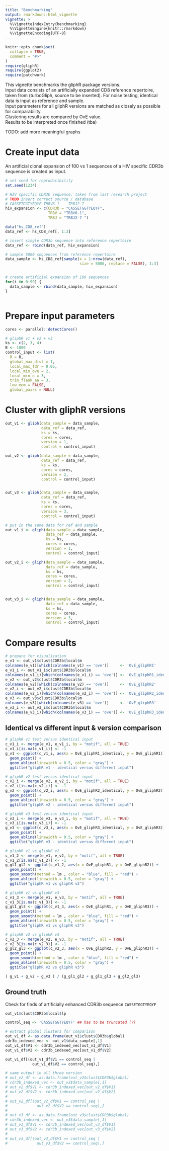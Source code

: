 ```yaml
---
title: "Benchmarking"
output: rmarkdown::html_vignette
vignette: >
  %\VignetteIndexEntry{benchmarking}
  %\VignetteEngine{knitr::rmarkdown}
  %\VignetteEncoding{UTF-8}
---
```


```r
knitr::opts_chunk$set(
  collapse = TRUE,
  comment = "#>"
)
require(gliphR)
require(ggplot2)
require(patchwork)
```

This vignette benchmarks the gliphR package versions. <br>
Input data consists of an artificially expanded CD8 reference repertoire, 
taken from (turboGliph, source to be inserted). For noise testing, identical data is input as reference and sample. <br>
Input parameters for all gliphR versions are matched as closely
as possible for comparability. <br>
Clustering results are compared by OvE value. <br>
Results to be interpreted once finished (tba)

TODO: add more meaningful graphs


# Create input data

An artificial clonal expansion of 100 vs 1 sequences of a HIV specific
CDR3b sequence is created as input.

```r

# set seed for reproducibility 
set.seed(1234)

# HIV specific CDR3b sequence, taken from last research project
# TODO insert correct source / database
# CASSETGGTYEQYF TRBV6-1 	TRBJ2-7 	
hiv_expansion <- c(CDR3b = "CASSETGGTYEQYF", 
                   TRBV = "TRBV6-1", 
                   TRBJ = "TRBJ2-7 ")

data("hs_CD8_ref")
data_ref <- hs_CD8_ref[, 1:3]

# insert single CDR3b sequence into reference repertoire
data_ref <- rbind(data_ref, hiv_expansion)

# sample 5000 sequences from reference repertoire
data_sample <- hs_CD8_ref[sample(x = 1:nrow(data_ref), 
                                 size = 5000, replace = FALSE), 1:3]


# create artificial expansion of 100 sequences
for(i in 0:99) {
  data_sample <- rbind(data_sample, hiv_expansion)
}



```


# Prepare input parameters

```r

cores <- parallel::detectCores()

# gliphR v1 + v2 + v3
ks <- c(2, 3, 4)
B <- 1000
control_input <- list(
  B = B,
  global_max_dist = 1,
  local_max_fdr = 0.05,
  local_min_ove = 2,
  local_min_o = 3,
  trim_flank_aa = 3,
  low_mem = FALSE,
  global_pairs = NULL)


```

# Cluster with gliphR versions

```r
out_v1 <- gliph(data_sample = data_sample,
                data_ref = data_ref,
                ks = ks,
                cores = cores,
                version = 1,
                control = control_input)

out_v2 <- gliph(data_sample = data_sample,
                data_ref = data_ref,
                ks = ks,
                cores = cores,
                version = 2,
                control = control_input)


out_v3 <- gliph(data_sample = data_sample,
                data_ref = data_ref,
                ks = ks,
                cores = cores,
                version = 3,
                control = control_input)

# put in the same data for ref and sample
out_v1_i <- gliph(data_sample = data_sample,
                  data_ref = data_sample,
                  ks = ks,
                  cores = cores,
                  version = 1,
                  control = control_input)

out_v2_i <- gliph(data_sample = data_sample,
                  data_ref = data_sample,
                  ks = ks,
                  cores = cores,
                  version = 2,
                  control = control_input)


out_v3_i <- gliph(data_sample = data_sample,
                  data_ref = data_sample,
                  ks = ks,
                  cores = cores,
                  version = 3,
                  control = control_input)

```


# Compare results

```r

# prepare for visualization
e_v1 <- out_v1$clust$CDR3b$local$m
colnames(e_v1)[which(colnames(e_v1) == 'ove')]     <- 'OvE_gliphR1'
e_v1_i <- out_v1_i$clust$CDR3b$local$m
colnames(e_v1_i)[which(colnames(e_v1_i) == 'ove')] <- 'OvE_gliphR1_identical'
e_v2 <- out_v2$clust$CDR3b$local$m
colnames(e_v2)[which(colnames(e_v2) == 'ove')]     <- 'OvE_gliphR2'
e_v2_i <- out_v2_i$clust$CDR3b$local$m
colnames(e_v2_i)[which(colnames(e_v2_i) == 'ove')] <- 'OvE_gliphR2_identical'
e_v3 <- out_v3$clust$CDR3b$local$m
colnames(e_v3)[which(colnames(e_v3) == 'ove')]     <- 'OvE_gliphR3'
e_v3_i <- out_v3_i$clust$CDR3b$local$m
colnames(e_v3_i)[which(colnames(e_v3_i) == 'ove')] <- 'OvE_gliphR3_identical'


```


## Identical vs different input & version comparison

```r

# gliphR v1 test versus identical input
c_v1_i <- merge(e_v1, e_v1_i, by = "motif", all = TRUE)
c_v1_i[is.na(c_v1_i)] <- -1
g_v1 <- ggplot(c_v1_i, aes(x = OvE_gliphR1_identical, y = OvE_gliphR1)) +
  geom_point() +
  geom_abline(linewidth = 0.5, color = "gray") +
  ggtitle("gliphR v1 - identical versus different input")

# gliphR v2 test versus identical input
c_v2_i <- merge(e_v2, e_v2_i, by = "motif", all = TRUE)
c_v2_i[is.na(c_v2_i)] <- -1
g_v2 <- ggplot(c_v2_i, aes(x = OvE_gliphR2_identical, y = OvE_gliphR2)) +
  geom_point() +
  geom_abline(linewidth = 0.5, color = "gray") +
  ggtitle("gliphR v2 - identical versus different input")

# gliphR v3 test versus identical input
c_v3_i <- merge(e_v3, e_v3_i, by = "motif", all = TRUE)
c_v3_i[is.na(c_v3_i)] <- -1
g_v3 <- ggplot(c_v3_i, aes(x = OvE_gliphR3_identical, y = OvE_gliphR3)) +
  geom_point() +
  geom_abline(linewidth = 0.5, color = "gray") +
  ggtitle("gliphR v3 - identical versus different input")

# gliphR v1 vs gliphR v2
c_v1_2 <- merge(e_v1, e_v2, by = "motif", all = TRUE)
c_v1_2[is.na(c_v1_2)] <- -1
g_gl1_gl2 <- ggplot(c_v1_2, aes(x = OvE_gliphR1, y = OvE_gliphR2)) +
  geom_point() +
  geom_smooth(method = lm , color = "blue", fill = "red") +
  geom_abline(linewidth = 0.5, color = "gray") +
  ggtitle("gliphR v1 vs gliphR v2")

# gliphR v1 vs gliphR v3
c_v1_3 <- merge(e_v1, e_v3, by = "motif", all = TRUE)
c_v1_3[is.na(c_v1_3)] <- -1
g_gl1_gl3 <- ggplot(c_v1_3, aes(x = OvE_gliphR1, y = OvE_gliphR3)) +
  geom_point() +
  geom_smooth(method = lm , color = "blue", fill = "red") +
  geom_abline(linewidth = 0.5, color = "gray") +
  ggtitle("gliphR v1 vs gliphR v3")

# gliphR v2 vs gliphR v3
c_v2_3 <- merge(e_v2, e_v3, by = "motif", all = TRUE)
c_v2_3[is.na(c_v2_3)] <- -1
g_gl2_gl3 <- ggplot(c_v2_3, aes(x = OvE_gliphR2, y = OvE_gliphR3)) +
  geom_point() +
  geom_smooth(method = lm , color = "blue", fill = "red") +
  geom_abline(linewidth = 0.5, color = "gray") +
  ggtitle("gliphR v2 vs gliphR v3")

( g_v1 + g_v2 + g_v3 ) / (g_gl1_gl2 + g_gl1_gl3 + g_gl2_gl3)


```

## Ground truth

Check for finds of artificially enhanced CDR3b sequence `CASSETGGTYEQYF`


```r

out_v1$clust$CDR3b$local$lp

control_seq <- 'CASSETGGTYEQYF' ## has to be truncated (?)

# extract global clusters for comparison
out_v1_df <- as.data.frame(out_v1$clust$CDR3b$global)
cdr3b_indexed_vec <- out_v1$data_sample[,1]
out_v1_df$V1 <- cdr3b_indexed_vec[out_v1_df$V1]
out_v1_df$V2 <- cdr3b_indexed_vec[out_v1_df$V2]

out_v1_df[(out_v1_df$V1 == control_seq |
            out_v1_df$V2 == control_seq),]

# same output in all three version
# out_v2_df <- as.data.frame(out_v2$clust$CDR3b$global)
# cdr3b_indexed_vec <- out_v2$data_sample[,1]
# out_v2_df$V1 <- cdr3b_indexed_vec[out_v2_df$V1]
# out_v2_df$V2 <- cdr3b_indexed_vec[out_v2_df$V2]
# 
# out_v2_df[(out_v2_df$V1 == control_seq |
#             out_v2_df$V2 == control_seq),]
# 
# out_v3_df <- as.data.frame(out_v3$clust$CDR3b$global)
# cdr3b_indexed_vec <- out_v3$data_sample[,1]
# out_v3_df$V1 <- cdr3b_indexed_vec[out_v3_df$V1]
# out_v3_df$V2 <- cdr3b_indexed_vec[out_v3_df$V2]
# 
# out_v3_df[(out_v3_df$V1 == control_seq |
#             out_v3_df$V2 == control_seq),]


```

